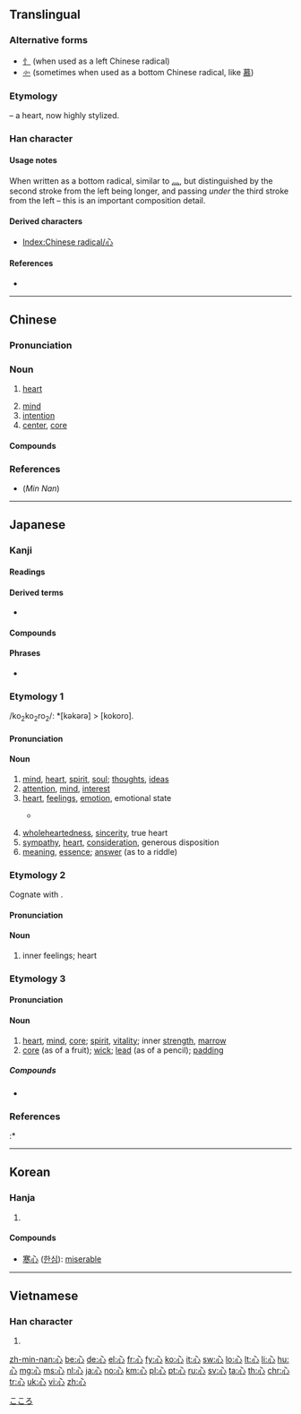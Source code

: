 {{also|必}}
==Translingual==
{{stroke order|type=animate}}

===Alternative forms===
* [[忄]] (when used as a left Chinese radical)
* [[㣺]] (sometimes when used as a bottom Chinese radical, like [[慕]])

===Etymology===
{{Han etyl}}
{{liushu|p}} – a heart, now highly stylized.

===Han character===
{{Han char|rn=61|rad=心|as=00|sn=4|four=33000|canj=P}}

====Usage notes====
When written as a bottom radical, similar to [[灬]], but distinguished by the second stroke from the left being longer, and passing ''under'' the third stroke from the left – this is an important composition detail.

====Derived characters====
* [[Index:Chinese radical/心]]

====References====
* {{Han ref|kx=0375.010|dkj=10295|dj=0700.050|hdz=42267.010|uh=5FC3|ud=24515|bh=A4DF|bd=42207}}

[[Category:CJKV radicals| ]]

----

==Chinese==
{{zh-forms}}

===Pronunciation===
{{zh-pron
|m=xīn
|c=sam1
|h=pfs=sîm
|mn=sim
|w=1xin
|mc=y
|oc=y
|ma=y
|cat=n
}}

===Noun===
{{zh-noun|mw=顆|mw2=個}}

# {{label|zh|Beginning Chinese|literary|sort=xin1}} [[heart]]
# [[mind]]
# [[intention]]
# [[center]], [[core]]

====Compounds====
{{der3|title=Compounds
|{{zh-l|心愛}}
|{{zh-l|心安理得}}
|{{zh-l|心不死}}
|{{zh-l|心不在焉}}
|{{zh-l|心裁}}
|{{zh-l|心腸}}
|{{zh-l|心潮}}
|{{zh-l|心馳神往}}
|{{zh-l|心慈面軟}}
|{{zh-l|心粗}}
|{{zh-l|心膽俱裂}}
|{{zh-l|心蕩神知}}
|{{zh-l|心得}}
|{{zh-l|心底}}
|{{zh-l|心地}}
|{{zh-l|心電圖}}
|{{zh-l|心電圖機}}
|{{zh-l|心動}}
|{{zh-l|心毒}}
|{{zh-l|心煩}}
|{{zh-l|心房}}
|{{zh-l|心扉}}
|{{zh-l|心服}}
|{{zh-l|心浮}}
|{{zh-l|心腹}}
|{{zh-l|心腹之患}}
|{{zh-l|心甘}}
|{{zh-l|心甘情願}}
|{{zh-l|心肝}}
|{{zh-l|心高氣傲}}
|{{zh-l|心廣體胖}}
|{{zh-l|心寒}}
|{{zh-l|心黑}}
|{{zh-l|心狠}}
|{{zh-l|心狠手辣}}
|{{zh-l|心花怒放}}
|{{zh-l|心懷}}
|{{zh-l|心懷鬼胎}}
|{{zh-l|心懷叵測}}
|{{zh-l|心慌}}
|{{zh-l|心慌意亂}}
|{{zh-l|心灰意懶}}
|{{zh-l|心回意轉}}
|{{zh-l|心魂}}
|{{zh-l|心活}}
|{{zh-l|心機}}
|{{zh-l|心肌}}
|{{zh-l|心急}}
|{{zh-l|心急火燎}}
|{{zh-l|心計}}
|{{zh-l|心跡}}
|{{zh-l|心尖}}
|{{zh-l|心間}}
|{{zh-l|心焦}}
|{{zh-l|心絞痛}}
|{{zh-l|心勁}}
|{{zh-l|心驚膽戰}}
|{{zh-l|心驚肉跳}}
|{{zh-l|心境}}
|{{zh-l|心靜}}
|{{zh-l|心坎}}
|{{zh-l|心口}}
|{{zh-l|心口不一}}
|{{zh-l|心口如一}}
|{{zh-l|心寬}}
|{{zh-l|心寬體胖}}
|{{zh-l|心曠神怡}}
|{{zh-l|心勞計絀}}
|{{zh-l|心勞日拙}}
|{{zh-l|心裡}}
|{{zh-l|心理}}
|{{zh-l|心理學}}
|{{zh-l|心力}}
|{{zh-l|心力交瘁}}
|{{zh-l|心力衰竭}}
|{{zh-l|心連心}}
|{{zh-l|心靈}}
|{{zh-l|心領}}
|{{zh-l|心領神會}}
|{{zh-l|心路}}
|{{zh-l|心律}}
|{{zh-l|心率}}
|{{zh-l|心滿意足}}
|{{zh-l|心明眼亮}}
|{{zh-l|心目}}
|{{zh-l|心慕手追}}
|{{zh-l|心內膜}}
|{{zh-l|心平氣和}}
|{{zh-l|心魄}}
|{{zh-l|心氣}}
|{{zh-l|心竅}}
|{{zh-l|心切}}
|{{zh-l|心怯}}
|{{zh-l|心情}}
|{{zh-l|心曲}}
|{{zh-l|心如刀割}}
|{{zh-l|心軟}}
|{{zh-l|心善}}
|{{zh-l|心上}}
|{{zh-l|心上人}}
|{{zh-l|心身}}
|{{zh-l|心神}}
|{{zh-l|心聲}}
|{{zh-l|心盛}}
|{{zh-l|心事}}
|{{zh-l|心室}}
|{{zh-l|心術}}
|{{zh-l|心數}}
|{{zh-l|心思}}
|{{zh-l|心酸}}
|{{zh-l|心算}}
|{{zh-l|心碎}}
|{{zh-l|心態}}
|{{zh-l|心疼}}
|{{zh-l|心田}}
|{{zh-l|心跳}}
|{{zh-l|心貼心}}
|{{zh-l|心頭}}
|{{zh-l|心頭肉}}
|{{zh-l|心窩}}, {{zh-l|心窩兒}}
|{{zh-l|心無二用}}
|{{zh-l|心細}}
|{{zh-l|心弦}}
|{{zh-l|心想}}
|{{zh-l|心心念念}}
|{{zh-l|心心相印}}
|{{zh-l|心性}}
|{{zh-l|心胸}}
|{{zh-l|心虛}}
|{{zh-l|心許}}
|{{zh-l|心緒}}
|{{zh-l|心血}}
|{{zh-l|心血來潮}}
|{{zh-l|心眼}}, {{zh-l|心眼兒}}
|{{zh-l|心癢}}
|{{zh-l|心儀}}
|{{zh-l|心意}}
|{{zh-l|心音}}
|{{zh-l|心影}}
|{{zh-l|心硬}}
|{{zh-l|心有靈犀一點通}}
|{{zh-l|心有餘而力不足}}
|{{zh-l|心有餘悸}}
|{{zh-l|心餘力絀}}
|{{zh-l|心猿意馬}}
|{{zh-l|心願}}
|{{zh-l|心悅誠服}}
|{{zh-l|心臟}}
|{{zh-l|心窄}}
|{{zh-l|心照}}
|{{zh-l|心折}}
|{{zh-l|心直口快}}
|{{zh-l|心志}}
|{{zh-l|心智}}
|{{zh-l|心中}}
|{{zh-l|心中無數}}
|{{zh-l|心中有數}}
|{{zh-l|心重}}
|{{zh-l|心子}}
|{{zh-l|心醉}}
|{{zh-l|點心}}
}}

===References===
*(''Min Nan'') {{thcwd|801}}

----

==Japanese==

===Kanji===
{{ja-kanji|grade=2|rs=心00}}

====Readings====
{{ja-readings|goon=[[しん]] (shin)|kanon=[[しん]] (shin)|kun=[[こころ]] (kokoro), [[ごころ]] (gokoro)|nanori=[[むね]] (mune), [[まこと]] (makoto), [[み]] (mi)}}

====Derived terms====
* {{ja-r|羨ましい|うらやまし.い|gloss=jealous}}

====Compounds====
{{der3
|{{l|ja|心変わり|tr=kokorogawari||inconstancy}}
|{{l|ja|心付け|tr=kokorozuke||gratuity}}
|{{l|ja|心残り|tr=kokoronokori||reluctance}}
|{{l|ja|心許ない|tr=kokoromotonai||uneasy, unsure}}
|{{l|ja|心意|tr=shin'i||mind}}
|{{l|ja|心音|tr=shin'on||heartbeat}}
|{{l|ja|心肝|tr=shinkan||heart}}
|{{l|ja|心眼|tr=shingan||mind's eye}}
|{{l|ja|心願|tr=shingan||prayer}}
|{{l|ja|心機|tr=shinki||attitude}}
|{{l|ja|心機一転|tr=shinki itten||change of attitude}}
|{{l|ja|心気|tr=shinki||mentality, mood}}
|{{l|ja|心腹|tr=shinpuku||chest and stomach}}
|{{l|ja|心がけ|tr=kokorogake||dedication}}
|{{l|ja|[[心がける]], [[心掛ける]]|tr=kokorogakeru||bear in mind}}
|{{l|ja|心意気|tr=kokoroiki||spirit, disposition}}
|{{l|ja|心外|tr=shingai||wholly unexpected}}
|{{l|ja|心掛け|tr=kokorogake||readiness, intention}}
|{{l|ja|心境|tr=shinkyō||mental state}}
|{{l|ja|心強い|tr=kokorozuyoi||heartening}}
|{{l|ja|心筋|tr=shinkin||heart muscle}}
|{{l|ja|心遣い|tr=kokorozukai||solicitude, anxiety}}
|{{l|ja|心構え|tr=kokorogamae||preparedness}}
|{{l|ja|心細い|tr=kokorobosoi||helpless, forlorn}}
|{{l|ja|心情|tr=shinjō||sentiment, emotions}}
|{{l|ja|心神耗弱|tr=shinshin-mōjaku||mental retardation}}
|{{l|ja|心身|tr=shinshin||mind and body}}
|{{l|ja|心酔|tr=shinsui||adoration}}
|{{l|ja|心臓|tr=shinzō||heart}}
|{{l|ja|心臓病|tr=shinzōbyō||heart trouble}}
|{{l|ja|心待ち|tr=kokoromachi||anticipation}}
|{{l|ja|心地|tr=kokochi||feeling, sensation}}
|{{l|ja|心中|tr=shinjū||lovers suicide}}
|{{l|ja|心中|tr=shinchū||true motives}}
|{{l|ja|心当たり|tr=kokoroatari||having some knowledge of}}
|{{l|ja|心当たりが有る|tr=kokoroatari ga aru||have an idea}}
|{{l|ja|心得|tr=kokoroe||knowledge}}
|{{l|ja|心得る|tr=kokoroeru||be informed}}
|{{l|ja|心配|tr=shinpai||worry, concern}}
|{{l|ja|心不全|tr=shinfuzen||heart failure}}
|{{l|ja|心労|tr=shinrō||anxiety, worry}}
|{{l|ja|心理|tr=shinri||mentality}}
|{{l|ja|心理学|tr=shinrigaku||psychology}}
|{{l|ja|心電図|tr=shindenzu||electrocardiogram}}
|{{l|ja|心持ち|tr=kokoromochi||feeling, mood}}
|{{l|ja|心尽くし|tr=kokorozukushi||kindness, consideration}}
|{{l|ja|一心|tr=isshin||wholeheartedness}}
|{{l|ja|一心に|tr=isshin ni||with one mind}}
|{{l|ja|会心|tr=kaishin||congeniality}}
|{{l|ja|核心|tr=kakushin||kernel, core}}
|{{l|ja|感心|tr=kanshin||admiration}}
|{{l|ja|感心する|tr=kanshin suru||admire}}
|{{l|ja|関心|tr=kanshin||concern, interest}}
|{{l|ja|気心|tr=kigokoro||temper, disposition}}
|{{l|ja|虚栄心|tr=kyoeishin||vanity}}
|{{l|ja|虚心|tr=kyoshin||impartiality}}
|{{l|ja|疑心|tr=gishin||doubt, suspicion}}
|{{l|ja|苦心|tr=kushin||pain, anxiety}}
|{{l|ja|決心|tr=kesshin||determination}}
|{{l|ja|決心する|tr=kesshin suru||decide}}
|{{l|ja|恋心|tr=koigokoro||awakening of love}}
|{{l|ja|好奇心|tr=kōkishin||curiosity}}
|{{l|ja|細心|tr=saishin||careful; discreet}}
|{{l|ja|初心|tr=shoshin||original intention}}
|{{l|ja|重心|tr=jūshin||center of gravity}}
|{{l|ja|人心|tr=jinshin||human nature}}
|{{l|ja|衷心|tr=chūshin||innermost feelings}}
|{{l|ja|中心|tr=chūshin||center, middle}}
|{{l|ja|都心|tr=toshin||city center}}
|{{l|ja|童心|tr=dōshin||child's mind}}
|{{l|ja|内心|tr=naishin||innermost thoughts}}
|{{l|ja|熱心|tr=nesshin||zeal, enthusiasm}}
|{{l|ja|腹心|tr=fukushin||trusted friend}}
|{{l|ja|腐心|tr=fushin||taking pains to}}
|{{l|ja|本心|tr=honshin||true feelings}}
|{{l|ja|真心|tr=magokoro||sincerity}}
|{{l|ja|無関心|tr=mukanshin||apathetic}}
|{{l|ja|無心|tr=mushin||innocence}}
|{{l|ja|物心|tr=monogokoro||judgment}}
|{{l|ja|野心|tr=yashin||ambition, aspiration}}
|{{l|ja|用心|tr=yōjin||care, precaution}}
|{{l|ja|良心|tr=ryōshin||conscience}}
|{{l|ja|炉心|tr=roshin||nuclear reactor core}}
|{{l|ja|安心|tr=anshin||relief, peace of mind}}
|{{l|ja|安心する|tr=anshin suru||be relieved}}
|{{l|ja|肝心|tr=kanjin||essential, fundamental}}
|{{l|ja|安心感|tr=anshinkan||sense of security}}
|{{l|ja|関心事|tr=kanshinji||matter of concern}}
|{{l|ja|初心者|tr=shoshinsha||beginner}}
|{{l|ja|狭心症|tr=kyōshinshō||heart attack}}
|{{l|ja|用心深い|tr=yōjinbukai||wary, watchful}}
|{{l|ja|居心地|tr=igokochi||comfort}}
|{{l|ja|住み心地|tr=sumigokochi||living in comfort}}
|{{l|ja|用心棒|tr=yōjinbō||bodyguard}}
|{{l|ja|遠心力|tr=enshinryoku||centrifugal force}}
|{{l|ja|求心力|tr=kyūshinryoku||centripetal force}}
|{{l|ja|以心伝心|tr=ishindenshin||empathy}}
|{{l|ja|孝心|tr=kōshin||filial devotion}}
|{{l|ja|脂肪心|tr=shibōshin||fatty heart}}
|{{l|ja|外心|tr=gaishin||outer center}}
|{{l|ja|子供心|tr=kodomogokoro||childlike mind}}
|{{l|ja|大和心|tr=yamatogokoro||the Japanese spirit}}
|{{l|ja|[[心を込めて]], [[心をこめて]]|tr=kokoro o komete||devoted}}
|{{l|ja|心を配る|tr=kokoro o kubaru||give attention}}
|{{l|ja|心を動かす|tr=kokoro o ugokasu||impress}}
|{{l|ja|心から|tr=shin kara, kokoro kara||heart and soul}}
|{{l|ja|心行く迄|tr=kokoroyuku made||to the heart's content}}
|{{ja-r|心太|ところてん}}: ''[[Gelidium]]'' [[jelly]]; [[prostate]] [[orgasm]]
}}

====Phrases====
* {{l|ja|心頭滅却すれば火もまた涼し}}

===Etymology 1===
{{ja-kanjitab|こころ|yomi=k}}
/ko<sub>2</sub>ko<sub>2</sub>ro<sub>2</sub>/: *[kəkərə] > [kokoro].

====Pronunciation====
{{ja-pron|yomi=k|こころ|acc=3|acc_ref=DJR,NHK|acc2=2|acc2_ref=DJR,NHK|a=ja-kokoro.ogg}}

====Noun====
{{ja-noun|こころ}}

# [[mind]], [[heart]], [[spirit]], [[soul]]; [[thoughts]], [[ideas]]
# [[attention]], [[mind]], [[interest]]
# [[heart]], [[feelings]], [[emotion]], emotional state
#* {{RQ:Man'yōshū|14|3466}}
#*: {{l|ja|麻可奈思美}} {{l|ja|奴礼婆許登尓豆}} {{l|ja|佐祢奈敝波}} '''{{l|ja|己許呂}}'''{{l|ja|乃緒呂尓}} {{l|ja|能里弖可奈思母}}
# [[wholeheartedness]], [[sincerity]], true heart
# [[sympathy]], [[heart]], [[consideration]], generous disposition
# [[meaning]], [[essence]]; [[answer]] (as to a riddle)

===Etymology 2===
{{ja-kanjitab|うら|yomi=irr}}
Cognate with {{m|ja|裏|tr=ura||inside}}.

====Pronunciation====
{{ja-pron|yomi=irr|うら}}

====Noun====
{{ja-noun|うら}}

# inner feelings; heart

===Etymology 3===
{{ja-kanjitab|しん|yomi=o}}

====Pronunciation====
{{ja-pron|yomi=o|しん|acc=1|acc_ref=DJR,NHK}}

====Noun====
{{ja-noun|しん}}

# [[heart]], [[mind]], [[core]]; [[spirit]], [[vitality]]; inner [[strength]], [[marrow]]
# [[core]] (as of a fruit); [[wick]]; [[lead]] (as of a pencil); [[padding]]

=====Compounds=====
* {{ja-r|汎心論|はんしんろん|gloss=panpsychism}}

===References===
<references/>
:* {{R:Man'yōshū 3}}

[[Category:1000 Japanese basic words|こころ]]

----

==Korean==

===Hanja===
{{ko-hanja|hangeul=심|eumhun=마음|rv=sim|mr=sim|y=sim}}

# {{defn|lang=ko|sort=心00}}

====Compounds====
* [[寒心]] ([[한심]]): [[miserable]]

----

==Vietnamese==

===Han character===
{{vi-hantu|[[tâm]], [[tấm]], [[tim]]|rs=心00}}

# {{defn|lang=vi|sort=心00}}

[[zh-min-nan:心]]
[[be:心]]
[[de:心]]
[[el:心]]
[[fr:心]]
[[fy:心]]
[[ko:心]]
[[it:心]]
[[sw:心]]
[[lo:心]]
[[lt:心]]
[[li:心]]
[[hu:心]]
[[mg:心]]
[[ms:心]]
[[nl:心]]
[[ja:心]]
[[no:心]]
[[km:心]]
[[pl:心]]
[[pt:心]]
[[ru:心]]
[[sv:心]]
[[ta:心]]
[[th:心]]
[[chr:心]]
[[tr:心]]
[[uk:心]]
[[vi:心]]
[[zh:心]]
